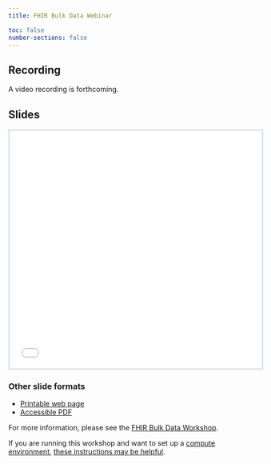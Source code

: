 ```yaml
---
title: FHIR Bulk Data Webinar

toc: false
number-sections: false
---
```


## Recording

A video recording is forthcoming.

## Slides

```{=html}
<iframe style="border: 3px solid #dee2e6; width: 100%; height: 475px;" src="slides.html" title="FHIR Bulk Data webinar slides, powered by Revealjs. A link to an accessible PDF of these slides is in the section below."></iframe>
```
### Other slide formats

-   [Printable web page](slides.html?print-pdf)
-   [Accessible PDF](Webinar%20-%20FHIR%20Bulk%20Data%20508C.pdf)

::: callout-note
For more information, please see the [FHIR Bulk Data Workshop](../../workshops/bulk-data/index.qmd).
:::

If you are running this workshop and want to set up a [compute environment](../workshop-recommendations/index.qmd#compute), [these instructions may be helpful](http://localhost:8080/workshops/bulk-data/setup.html).
